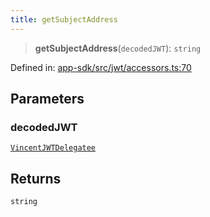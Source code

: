 ```yaml
---
title: getSubjectAddress
---
```


> **getSubjectAddress**(`decodedJWT`): `string`

Defined in: [app-sdk/src/jwt/accessors.ts:70](https://github.com/LIT-Protocol/Vincent/blob/1ec4d670031700c70e1e2ba1640f87d4b5f07fe8/packages/libs/app-sdk/src/jwt/accessors.ts#L70)

## Parameters

### decodedJWT

[`VincentJWTDelegatee`](/api-reference/app-sdk/jwt/interfaces/VincentJWTDelegatee)

## Returns

`string`
